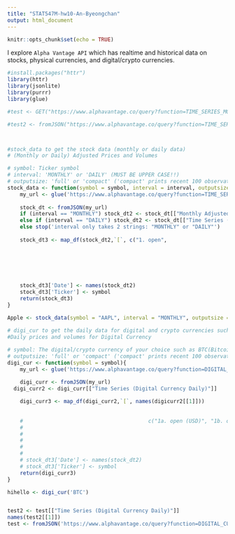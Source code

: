 ```yaml
---
title: "STAT547M-hw10-An-Byeongchan"
output: html_document
---
```


```r
knitr::opts_chunk$set(echo = TRUE)
```


I explore `Alpha Vantage API` which has realtime and historical data on stocks, physical currencies, and digital/crypto currencies.


```r
#install.packages("httr")
library(httr)
library(jsonlite)
library(purrr)
library(glue)

#test <- GET("https://www.alphavantage.co/query?function=TIME_SERIES_MONTHLY_ADJUSTED&symbol=AAPL&apikey=RON9A5RW8SKDN593")

#test2 <- fromJSON("https://www.alphavantage.co/query?function=TIME_SERIES_MONTHLY_ADJUSTED&symbol=AAPL&apikey=RON9A5RW8SKDN593")



#stock_data to get the stock data (monthly or daily data)
# (Monthly or Daily) Adjusted Prices and Volumes

# symbol: Ticker symbol
# interval: 'MONTHLY' or 'DAILY' (MUST BE UPPER CASE!!)
# outputsize: 'full' or 'compact' ('compact' prints recent 100 observations)
stock_data <- function(symbol = symbol, interval = interval, outputsize = outputsize){
	my_url <- glue('https://www.alphavantage.co/query?function=TIME_SERIES_{interval}_ADJUSTED&symbol={symbol}&outputsize={outputsize}&apikey=RON9A5RW8SKDN593')
	
	stock_dt <- fromJSON(my_url)
	if (interval == "MONTHLY") stock_dt2 <- stock_dt[["Monthly Adjusted Time Series"]]
	else if (interval == "DAILY") stock_dt2 <- stock_dt[["Time Series (Daily)"]]
	else stop('interval only takes 2 strings: "MONTHLY" or "DAILY"')
	
	stock_dt3 <- map_df(stock_dt2,`[`, c("1. open",
																			 "2. high",
																			 "3. low",
																			 "4. close",
																			 "5. adjusted close",
																			 "6. volume",
																			 "7. dividend amount"))
	stock_dt3['Date'] <- names(stock_dt2)
	stock_dt3['Ticker'] <- symbol
	return(stock_dt3)
}
	
Apple <- stock_data(symbol = "AAPL", interval = "MONTHLY", outputsize = 'compact')
```




```r
# digi_cur to get the daily data for digital and crypto currencies such as Bitcoin)
#Daily prices and volumes for Digital Currency

# symbol: The digital/crypto currency of your choice such as BTC(Bitcoin), ETH(Ethereum), XRP(Ripples)
# outputsize: 'full' or 'compact' ('compact' prints recent 100 observations)
digi_cur <- function(symbol = symbol){
	my_url <- glue('https://www.alphavantage.co/query?function=DIGITAL_CURRENCY_DAILY&symbol={symbol}&market=USD&apikey=RON9A5RW8SKDN593')
	
	digi_curr <- fromJSON(my_url)
  digi_curr2 <- digi_curr[["Time Series (Digital Currency Daily)"]]

	digi_curr3 <- map_df(digi_curr2,`[`, names(digicurr2[[1]])) 
											 
											 
	# 										 c("1a. open (USD)", "1b. open (USD)",
	# 																			 "2a. high (USD)", "2b. high (USD)",
	# 																		   "3a. low (USD)", "3b. low (USD)",
	# 																			 "4a. close (USD)", "4b. close (USD)"
	# 																			 "5. volume",
	# 																			 "6. market cap (USD)"))
	# stock_dt3['Date'] <- names(stock_dt2)
	# stock_dt3['Ticker'] <- symbol
	return(digi_curr3)
}

hihello <- digi_cur('BTC')


test2 <- test[["Time Series (Digital Currency Daily)"]]
names(test2[[1]])
test <- fromJSON('https://www.alphavantage.co/query?function=DIGITAL_CURRENCY_DAILY&symbol=BTC&market=USD&apikey=RON9A5RW8SKDN593')
```

